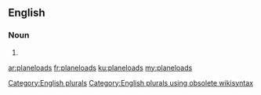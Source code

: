 ==English==

===Noun===
{{head|en}}

# {{plural of|planeload}}

[[Category:English plurals]][[Category:English plurals using obsolete wikisyntax]]

[[ar:planeloads]]
[[fr:planeloads]]
[[ku:planeloads]]
[[my:planeloads]]